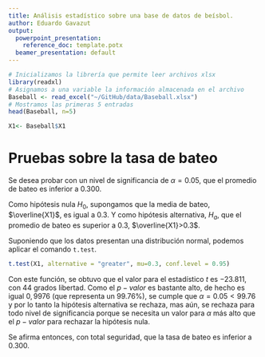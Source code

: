 ```yaml
---
title: Análisis estadístico sobre una base de datos de beísbol.
author: Eduardo Gavazut
output: 
  powerpoint_presentation: 
    reference_doc: template.potx
  beamer_presentation: default
---
```


```r
# Inicializamos la librería que permite leer archivos xlsx
library(readxl)
# Asignamos a una variable la información almacenada en el archivo
Baseball <- read_excel("~/GitHub/data/Baseball.xlsx")
# Mostramos las primeras 5 entradas
head(Baseball, n=5)
```

```r
X1<- Baseball$X1
```

# Pruebas sobre la tasa de bateo

Se desea probar con un nivel de significancia de $\alpha=0.05$, que el promedio de bateo es inferior a $0.300$. 

Como hipótesis nula $H_{0}$, supongamos que la media de bateo, $\overline{X1}$, es igual a $0.3$. Y como hipótesis alternativa, $H_{a}$, que el promedio de bateo es superior a $0.3$, $\overline{X1}>0.3$. 

Suponiendo que los datos presentan una distribución normal, podemos aplicar el comando `t.test`.

```r
t.test(X1, alternative = "greater", mu=0.3, conf.level = 0.95)
```
Con este función, se obtuvo que el valor para el estadístico $t$ es $-23.811$, con $44$ grados libertad. Como el $p-valor$ es bastante alto, de hecho es igual $0,9976$ (que representa un $99.76\%$), se cumple que $\alpha=0.05<99.76$ y por lo tanto la hipótesis alternativa se rechaza, mas aún, se rechaza para todo nivel de significancia porque se necesita un valor para $\alpha$ más alto que el $p-valor$ para rechazar la hipótesis nula.

Se afirma entonces, con total seguridad, que la tasa de bateo es inferior a $0.300$. 









